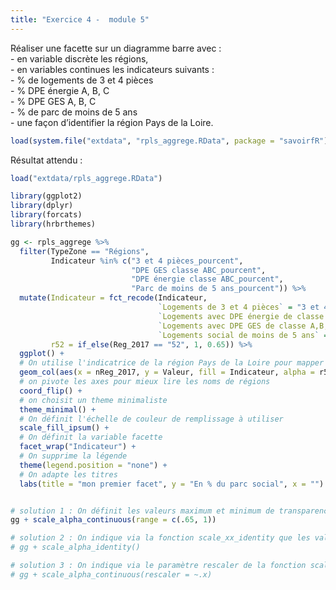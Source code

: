 ```yaml
---
title: "Exercice 4 -  module 5"
---  
```



Réaliser une facette sur un diagramme barre avec :       
 - en variable discrète les régions,    
 - en variables continues les indicateurs suivants :      
    - % de logements de 3 et 4 pièces   
    - % DPE énergie A, B, C   
    - % DPE GES A, B, C   
    - % de parc de moins de 5 ans   
 - une façon d'identifier la région Pays de la Loire.   
 

```r
load(system.file("extdata", "rpls_aggrege.RData", package = "savoirfR"))
```

Résultat attendu : 


```r
load("extdata/rpls_aggrege.RData")
```

```r

library(ggplot2)
library(dplyr)
library(forcats)
library(hrbrthemes)

gg <- rpls_aggrege %>%
  filter(TypeZone == "Régions",
         Indicateur %in% c("3 et 4 pièces_pourcent",
                           "DPE GES classe ABC_pourcent",
                           "DPE énergie classe ABC_pourcent",
                           "Parc de moins de 5 ans_pourcent")) %>%
  mutate(Indicateur = fct_recode(Indicateur,
                                 `Logements de 3 et 4 pièces` = "3 et 4 pièces_pourcent",
                                 `Logements avec DPE énergie de classe A,B,C` = "DPE énergie classe ABC_pourcent",
                                 `Logements avec DPE GES de classe A,B,C` = "DPE GES classe ABC_pourcent",
                                 `Logements social de moins de 5 ans` = "Parc de moins de 5 ans_pourcent"),
         r52 = if_else(Reg_2017 == "52", 1, 0.65)) %>%
  ggplot() +
  # On utilise l'indicatrice de la région Pays de la Loire pour mapper la transparence
  geom_col(aes(x = nReg_2017, y = Valeur, fill = Indicateur, alpha = r52)) +
  # on pivote les axes pour mieux lire les noms de régions
  coord_flip() +
  # on choisit un theme minimaliste
  theme_minimal() +
  # On définit l'échelle de couleur de remplissage à utiliser
  scale_fill_ipsum() +
  # On définit la variable facette
  facet_wrap("Indicateur") +
  # On supprime la légende
  theme(legend.position = "none") +
  # On adapte les titres
  labs(title = "mon premier facet", y = "En % du parc social", x = "")


# solution 1 : On définit les valeurs maximum et minimum de transparence que l'on veut voir
gg + scale_alpha_continuous(range = c(.65, 1))

# solution 2 : On indique via la fonction scale_xx_identity que les valeurs peuvent être utilisées telles quelles
# gg + scale_alpha_identity()

# solution 3 : On indique via le paramètre rescaler de la fonction scale_alpha_continuous que les valeurs peuvent être utilisées telles quelles
# gg + scale_alpha_continuous(rescaler = ~.x)

```